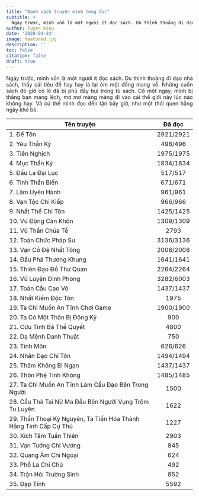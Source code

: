 ```yaml
---
title: "Danh sách truyện mình từng đọc"
subtitle: >
  Ngày trước, mình vốn là một người ít đọc sách. Dù thỉnh thoảng đi dạo nhà sách, thấy cái tiêu đề hay hay là lại ôm một đống mang về. Những cuốn sách đó...
author: Tuyen Kieu  
date: '2020-04-24'
image: featured.jpg
description: ''
toc: false
citation: false
draft: true
---
```


<p style = "text-align: justify">Ngày trước, mình vốn là một người ít đọc sách. Dù thỉnh thoảng đi dạo nhà sách, thấy cái tiêu đề hay hay là lại ôm một đống mang về. Những cuốn sách đó giờ có lẽ đã bị phủ đầy bụi trong tủ sách. Có một ngày, mình bị thằng bạn mang lệch, mơ mơ màng màng đi vào cái thế giới này lúc nào không hay. Và cứ thế mình đọc đến tận bây giờ, như một thói quen hằng ngày khó bỏ. </p>

| Tên truyện|Đã đọc|
|---|:---:|
|1. Đế Tôn|2921/2921|
|2. Yêu Thần Ký|496/496|
|3. Tiên Nghịch|1975/1975|
|4. Mục Thần Ký |1834/1834|
|5. Đấu La Đại Lục |517/517|
|6. Tinh Thần Biến |671/671|
|7. Lâm Uyên Hành |961/961|
|8. Vạn Tộc Chi Kiếp |966/966|
|9. Nhất Thế Chi Tôn |1425/1425|
|10. Vũ Động Càn Khôn |1309/1309|
|11. Vũ Thần Chúa Tể |2793|
|12. Toàn Chức Pháp Sư |3136/3136|
|13. Vạn Cổ Đệ Nhất Tông |2008/2008|
|14. Đấu Phá Thương Khung |1641/1641|
|15. Thiên Đạo Đồ Thư Quán |2264/2264|
|16. Vũ Luyện Đỉnh Phong |3282/6003|
|17. Toàn Cầu Cao Võ |1437/1437|
|18. Nhất Kiếm Độc Tôn |1975|
|19. Ta Chỉ Muốn An Tĩnh Chơi Game |1900/1900|
|20. Ta Có Một Thân Bị Động Kỹ |900|
|21. Cửu Tinh Bá Thể Quyết |4800|
|22. Dạ Mệnh Danh Thuật |750|
|23. Tinh Môn |626/626|
|24. Nhân Đạo Chí Tôn |1494/1494|
|25. Thâm Không Bỉ Ngạn |1437/1437|
|26. Thôn Phệ Tinh Không |1485/1485|
|27. Ta Chỉ Muốn An Tĩnh Làm Cẩu Đạo Bên Trong Người |1500|
|28. Cẩu Thả Tại Nữ Ma Đầu Bên Người Vụng Trộm Tu Luyện|1622|
|29. Thần Thoại Kỷ Nguyên, Ta Tiến Hóa Thành Hằng Tinh Cấp Cự Thú|1227|
|30. Xích Tâm Tuần Thiên |2903|
|31. Vạn Tướng Chi Vương|845|
|32. Quang Âm Chi Ngoại|624|
|33. Phổ La Chi Chủ|492|
|34. Trận Hỏi Trường Sinh|852|
|35. Đạp Tinh|5592|
